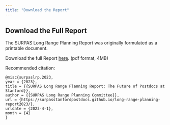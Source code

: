 ```yaml
---
title: "Download the Report"
---
```


## Download the Full Report

The SURPAS Long Range Planning Report was originally formulated as a printable document. 

Download the full Report [here](data/SURPAS_LongRangePlanningReport2023_FINAL.pdf). (pdf format, 4MB)

Recommended citation:
```
@misc{surpaslrp.2023, 
year = {2023}, 
title = {{SURPAS Long Range Planning Report: The Future of Postdocs at Stanford}}, 
author = {{SURPAS Long Range Planning Committee}}, 
url = {https://surpasstanfordpostdocs.github.io/long-range-planning-report2023/}, 
urldate = {2023-4-1}, 
month = {4}
}
```